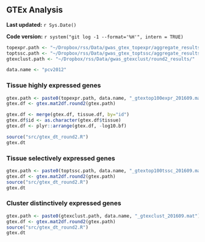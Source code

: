 ## GTEx Analysis {#pcv2012-3}

**Last updated:** `r Sys.Date()`

**Code version:** `r system("git log -1 --format='%H'", intern = TRUE)`

```r
topexpr.path <- "~/Dropbox/rss/Data/gwas_gtex_topexpr/aggregate_results/"
toptssc.path <- "~/Dropbox/rss/Data/gwas_gtex_toptssc/aggregate_results/"
gtexclust.path <- "~/Dropbox/rss/Data/gwas_gtexclust/round2_results/"

data.name <- "pcv2012"
```

### Tissue highly expressed genes

```r
gtex.path <- paste0(topexpr.path, data.name, "_gtextop100expr_201609.mat")
gtex.df <- gtex.mat2df.round2(gtex.path)

gtex.df <- merge(gtex.df, tissue.df, by="id")
gtex.df$id <- as.character(gtex.df$tissue)
gtex.df <- plyr::arrange(gtex.df, -log10.bf)

source("src/gtex_dt_round2.R")
gtex.dt
```

### Tissue selectively expressed genes

```r
gtex.path <- paste0(toptssc.path, data.name, "_gtextop100tssc_201609.mat")
gtex.df <- gtex.mat2df.round2(gtex.path) 
source("src/gtex_dt_round2.R")
gtex.dt
```

### Cluster distinctively expressed genes

```r
gtex.path <- paste0(gtexclust.path, data.name, "_gtexclust_201609.mat")
gtex.df <- gtex.mat2df.round2(gtex.path) 
source("src/gtex_dt_round2.R")
gtex.dt
```
